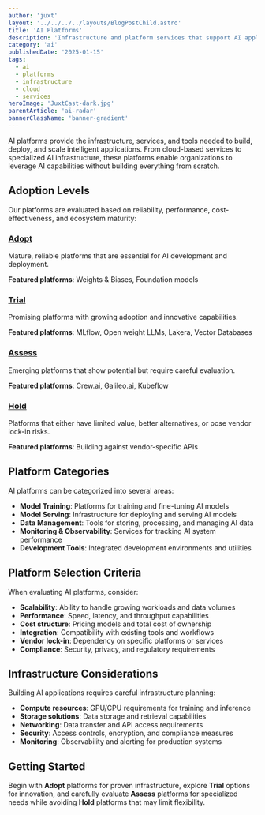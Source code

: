```yaml
---
author: 'juxt'
layout: '../../../../layouts/BlogPostChild.astro'
title: 'AI Platforms'
description: 'Infrastructure and platform services that support AI applications'
category: 'ai'
publishedDate: '2025-01-15'
tags:
  - ai
  - platforms
  - infrastructure
  - cloud
  - services
heroImage: 'JuxtCast-dark.jpg'
parentArticle: 'ai-radar'
bannerClassName: 'banner-gradient'
---
```


AI platforms provide the infrastructure, services, and tools needed to build, deploy, and scale intelligent applications. From cloud-based services to specialized AI infrastructure, these platforms enable organizations to leverage AI capabilities without building everything from scratch.

## Adoption Levels

Our platforms are evaluated based on reliability, performance, cost-effectiveness, and ecosystem maturity:

### [Adopt](/blog/ai-radar/platforms/adopt/)

Mature, reliable platforms that are essential for AI development and deployment.

**Featured platforms**: Weights & Biases, Foundation models

### [Trial](/blog/ai-radar/platforms/trial/)

Promising platforms with growing adoption and innovative capabilities.

**Featured platforms**: MLflow, Open weight LLMs, Lakera, Vector Databases

### [Assess](/blog/ai-radar/platforms/assess/)

Emerging platforms that show potential but require careful evaluation.

**Featured platforms**: Crew.ai, Galileo.ai, Kubeflow

### [Hold](/blog/ai-radar/platforms/hold/)

Platforms that either have limited value, better alternatives, or pose vendor lock-in risks.

**Featured platforms**: Building against vendor-specific APIs

## Platform Categories

AI platforms can be categorized into several areas:

- **Model Training**: Platforms for training and fine-tuning AI models
- **Model Serving**: Infrastructure for deploying and serving AI models
- **Data Management**: Tools for storing, processing, and managing AI data
- **Monitoring & Observability**: Services for tracking AI system performance
- **Development Tools**: Integrated development environments and utilities

## Platform Selection Criteria

When evaluating AI platforms, consider:

- **Scalability**: Ability to handle growing workloads and data volumes
- **Performance**: Speed, latency, and throughput capabilities
- **Cost structure**: Pricing models and total cost of ownership
- **Integration**: Compatibility with existing tools and workflows
- **Vendor lock-in**: Dependency on specific platforms or services
- **Compliance**: Security, privacy, and regulatory requirements

## Infrastructure Considerations

Building AI applications requires careful infrastructure planning:

- **Compute resources**: GPU/CPU requirements for training and inference
- **Storage solutions**: Data storage and retrieval capabilities
- **Networking**: Data transfer and API access requirements
- **Security**: Access controls, encryption, and compliance measures
- **Monitoring**: Observability and alerting for production systems

## Getting Started

Begin with **Adopt** platforms for proven infrastructure, explore **Trial** options for innovation, and carefully evaluate **Assess** platforms for specialized needs while avoiding **Hold** platforms that may limit flexibility.
